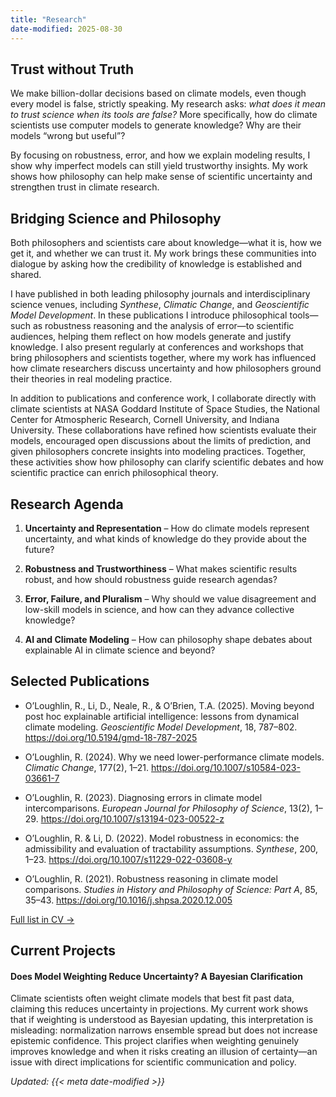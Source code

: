 ```yaml
---
title: "Research"
date-modified: 2025-08-30
---
```


## Trust without Truth {#overview}
We make billion-dollar decisions based on climate models, even though every model is false, strictly speaking. My research asks: *what does it mean to trust science when its tools are false?* More specifically, how do climate scientists use computer models to generate knowledge? Why are their models "wrong but useful"?

By focusing on robustness, error, and how we explain modeling results, I show why imperfect models can still yield trustworthy insights. My work shows how philosophy can help make sense of scientific uncertainty and strengthen trust in climate research. 

## Bridging Science and Philosophy {#bridging-science}
Both philosophers and scientists care about knowledge—what it is, how we get it, and whether we can trust it. My work brings these communities into dialogue by asking how the credibility of knowledge is established and shared.

I have published in both leading philosophy journals and interdisciplinary science venues, including *Synthese*, *Climatic Change*, and *Geoscientific Model Development*. In these publications I introduce philosophical tools—such as robustness reasoning and the analysis of error—to scientific audiences, helping them reflect on how models generate and justify knowledge. I also present regularly at conferences and workshops that bring philosophers and scientists together, where my work has influenced how climate researchers discuss uncertainty and how philosophers ground their theories in real modeling practice.

In addition to publications and conference work, I collaborate directly with climate scientists at NASA Goddard Institute of Space Studies, the National Center for Atmospheric Research, Cornell University, and Indiana University. These collaborations have refined how scientists evaluate their models, encouraged open discussions about the limits of prediction, and given philosophers concrete insights into modeling practices. Together, these activities show how philosophy can clarify scientific debates and how scientific practice can enrich philosophical theory.

## Research Agenda {#research-agenda}
1. **Uncertainty and Representation** – How do climate models represent uncertainty, and what kinds of knowledge do they provide about the future?

2. **Robustness and Trustworthiness** – What makes scientific results robust, and how should robustness guide research agendas?

3.  **Error, Failure, and Pluralism** – Why should we value disagreement and low-skill models in science, and how can they advance collective knowledge?

4. **AI and Climate Modeling** – How can philosophy shape debates about explainable AI in climate science and beyond?

## Selected Publications {#selected-publications}

- O’Loughlin, R., Li, D., Neale, R., & O’Brien, T.A. (2025). Moving beyond post hoc explainable artificial intelligence: lessons from dynamical climate modeling. *Geoscientific Model Development*, 18, 787–802. [https://doi.org/10.5194/gmd-18-787-2025](https://doi.org/10.5194/gmd-18-787-2025)

- O’Loughlin, R. (2024). Why we need lower-performance climate models. *Climatic Change*, 177(2), 1–21. [https://doi.org/10.1007/s10584-023-03661-7](https://doi.org/10.1007/s10584-023-03661-7)

- O’Loughlin, R. (2023). Diagnosing errors in climate model intercomparisons. *European Journal for Philosophy of Science*, 13(2), 1–29. [https://doi.org/10.1007/s13194-023-00522-z](https://doi.org/10.1007/s13194-023-00522-z)

- O’Loughlin, R. & Li, D. (2022). Model robustness in economics: the admissibility and evaluation of tractability assumptions. *Synthese*, 200, 1–23. [https://doi.org/10.1007/s11229-022-03608-y](https://doi.org/10.1007/s11229-022-03608-y)

- O’Loughlin, R. (2021). Robustness reasoning in climate model comparisons. *Studies in History and Philosophy of Science: Part A*, 85, 35–43. [https://doi.org/10.1016/j.shpsa.2020.12.005](https://doi.org/10.1016/j.shpsa.2020.12.005)


[Full list in CV →](about.qmd)

## Current Projects {#works-in-progress}
#### Does Model Weighting Reduce Uncertainty? A Bayesian Clarification

Climate scientists often weight climate models that best fit past data, claiming this reduces uncertainty in projections. My current work shows that if weighting is understood as Bayesian updating, this interpretation is misleading: normalization narrows ensemble spread but does not increase epistemic confidence. This project clarifies when weighting genuinely improves knowledge and when it risks creating an illusion of certainty—an issue with direct implications for scientific communication and policy.

*Updated: {{< meta date-modified >}}*
